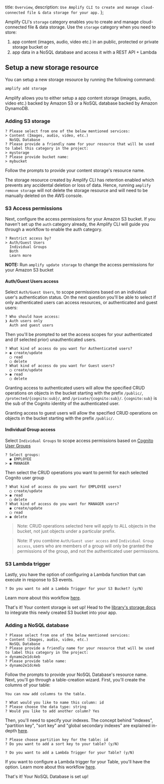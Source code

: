   title: `Overview`,
  description: `Use Amplify CLI to create and manage cloud-connected file & data storage for your app.`
};

Amplify CLI's `storage` category enables you to create and manage cloud-connected file & data storage. Use the `storage` category when you need to store:

1. app content (images, audio, video etc.) in an public, protected or private storage bucket or
2. app data in a NoSQL database and access it with a REST API + Lambda

## Setup a new storage resource

You can setup a new storage resource by running the following command:

```bash
amplify add storage
```

Amplify allows you to either setup a app content storage (images, audio, video etc.) backed by Amazon S3 or a NoSQL database backed by Amazon DynamoDB.

### Adding S3 storage

```console
? Please select from one of the below mentioned services:
> Content (Images, audio, video, etc.)
  NoSQL Database
? Please provide a friendly name for your resource that will be used to label this category in the project:
> mystorage
? Please provide bucket name:
> mybucket
```

Follow the prompts to provide your content storage's resource name.

<Callout>

The storage resource created by Amplify CLI has retention enabled which prevents any accidental deletion or loss of data. Hence, running `amplify remove storage` will not delete the storage resource and will need to be manually deleted on the AWS console.

</Callout>

### S3 Access permissions

Next, configure the access permissions for your Amazon S3 bucket. If you haven't set up the `auth` category already, the Amplify CLI will guide you through a workflow to enable the auth category.

```console
? Restrict access by?
> Auth/Guest Users
  Individual Groups
  Both
  Learn more
```

<Callout>

**NOTE:** Run `amplify update storage` to change the access permissions for your Amazon S3 bucket

</Callout>

#### Auth/Guest Users access

Select `Auth/Guest Users`, to scope permissions based on an individual user's authentication status. On the next question you'll be able to select if only authenticated users can access resources, or authenticated and guest users:

```
? Who should have access:
❯ Auth users only
  Auth and guest users
```

Then you'll be prompted to set the access scopes for your authenticated and (if selected prior) unauthenticated users.

```console
? What kind of access do you want for Authenticated users?
> ◉ create/update
  ◯ read
  ◯ delete
? What kind of access do you want for Guest users?
  ◯ create/update
> ◉ read
  ◯ delete
```

Granting access to authenticated users will allow the specified CRUD operations on objects in the bucket starting with the prefix `/public/`, `/protected/{cognito:sub}/`, and `/private/{cognito:sub}/`. `{cognito:sub}` is the sub of the Cognito identity of the authenticated user.

Granting access to guest users will allow the specified CRUD operations on objects in the bucket starting with the prefix `/public/`.

#### Individual Group access

Select `Individual Groups` to scope access permissions based on [Cognito User Groups](/cli/auth/groups)

```console
? Select groups:
  ◉ EMPLOYEE
> ◉ MANAGER
```

Then select the CRUD operations you want to permit for each selected Cognito user group

```console
? What kind of access do you want for EMPLOYEE users?
  ◯ create/update
> ◉ read
  ◯ delete
? What kind of access do you want for MANAGER users?
  ◉ create/update
  ◯ read
> ◉ delete
```

> Note: CRUD operations selected here will apply to ALL objects in the bucket, not just objects under a particular prefix.

> Note: If you combine `Auth/Guest user access` and `Individual Group access`, users who are members of a group will only be granted the permissions of the group, and not the authenticated user permissions.

### S3 Lambda trigger

Lastly, you have the option of configuring a Lambda function that can execute in response to S3 events.

```console
? Do you want to add a Lambda Trigger for your S3 Bucket? (y/N)
```

Learn more about this workflow [here](/cli/usage/lambda-triggers#s3-lambda-triggers).

That's it! Your content storage is set up! Head to the [library's storage docs](/lib/storage/getting-started) to integrate this newly created S3 bucket into your app.

### Adding a NoSQL database

```console
? Please select from one of the below mentioned services:
> Content (Images, audio, video, etc.)
  NoSQL Database
? Please provide a friendly name for your resource that will be used to label this category in the project:
> dynamo2e1dc4eb
? Please provide table name:
> dynamo2e1dc4eb
```

Follow the prompts to provide your NoSQL Database's resource name. Next, you'll go through a table-creation wizard. First, you'll create the columns of your table:

```console
You can now add columns to the table.

? What would you like to name this column: id
? Please choose the data type: string
? Would you like to add another column? Yes
```

Then, you'll need to specify your indexes. The concept behind "indexes", "partition key", "sort key" and "global secondary indexes" are explained in-depth [here](https://docs.aws.amazon.com/amazondynamodb/latest/developerguide/HowItWorks.CoreComponents.html#HowItWorks.CoreComponents.PrimaryKey).

```console
? Please choose partition key for the table: id
? Do you want to add a sort key to your table? (y/N)
```

```console
? Do you want to add a Lambda Trigger for your Table? (y/N)
```

If you want to configure a Lambda trigger for your Table, you'll have the option. Learn more about this workflow [here](/cli/usage/lambda-triggers#dynamodb-lambda-triggers).

That's it! Your NoSQL Database is set up!
